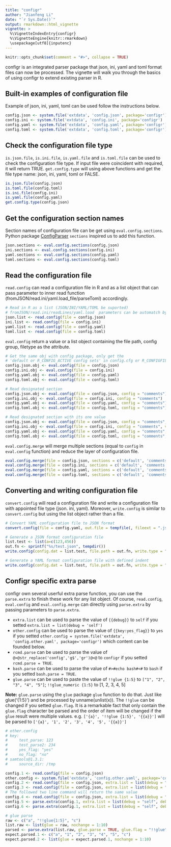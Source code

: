```yaml
---
title: "configr"
author: "Jianfeng Li"
date: "`r Sys.Date()`"
output: rmarkdown::html_vignette
vignette: >
  %\VignetteIndexEntry{configr}
  %\VignetteEngine{knitr::rmarkdown}
  \usepackage[utf8]{inputenc}
---
```


```r
knitr::opts_chunk$set(comment = "#>", collapse = TRUE)
```

configr is an integrated parser package that json, ini, yaml and toml format files can now be processed. The vignette will walk you through the basics of using configr to extend existing parser in R.

## Built-in examples of configuration file

Example of json, ini, yaml, toml can be used follow the instructions below.

```r
config.json <- system.file('extdata', 'config.json', package='configr')
config.ini <- system.file('extdata', 'config.ini', package='configr')
config.yaml <- system.file('extdata', 'config.yaml', package='configr')
config.toml <- system.file('extdata', 'config.toml', package='configr')
```

## Check the configuration file type

`is.json.file`, `is.ini.file`, `is.yaml.file` and `is.toml.file` can be used to check the configuration file type. If input file were coincident with required, it will return TRUE. `get.config.type` will using above functions and get the file type name: json, ini, yaml, toml or FALSE.

```r
is.json.file(config.json)
is.toml.file(config.toml)
is.ini.file(config.ini)
is.yaml.file(config.yaml)
get.config.type(config.json)
```

## Get the configuration section names

Section names of configuration file can be get using `eval.config.sections`. Python package [ConfigParser](https://pypi.python.org/pypi/configparser) `sections` inspired us to add this function.

```r
json.sections <- eval.config.sections(config.json)
ini.sections <- eval.config.sections(config.ini)
yaml.sections <- eval.config.sections(config.yaml)
toml.sections <- eval.config.sections(config.toml)
```

## Read the configuration file

`read.config` can read a configuration file in R and as a list object that can pass parameter to inner read function (fromJSON/read.ini/yaml.load_file/parseToml) accordingly.

```r
# Read in R as a list (JSON/INI/YAML/TOML be suported)
# fromJSON/read.ini/readLines/yaml.load  parameters can be automatch by parameter name (encoding .etc.)
json.list <- read.config(file = config.json)
ini.list <- read.config(file = config.ini)
yaml.list <- read.config(file = config.yaml)
toml.list <- read.config(file = config.toml)
```

`eval.config` return a value or a list object containing the file path, config group, filetype as the attribute.
``` r
# Get the same obj with config package, only get the 
# 'default or R_CONFIG_ACTIVE config sets' in config.cfg or R_CONFIGFILE_ACTIVE
config.json.obj <- eval.config(file = config.json)
config.ini.obj <- eval.config(file = config.ini)
config.yaml.obj <- eval.config(file = config.yaml)
config.toml.obj <- eval.config(file = config.toml)

# Read designated section
config.json.obj <- eval.config(file = config.json, config = "comments")
config.ini.obj <- eval.config(file = config.ini, config = "comments")
config.yaml.obj <- eval.config(file = config.yaml, config = "comments")
config.toml.obj <- eval.config(file = config.toml, config = "comments")

# Read designated section with its one value
config.json.obj <- eval.config(file = config.json, config = "comments", value = "version")
config.ini.obj <- eval.config(file = config.ini, config = "comments", value = "version")
config.yaml.obj <- eval.config(file = config.yaml, config = "comments", value = "version")
config.toml.obj <- eval.config(file = config.toml, config = "comments", value = "version")
```

`eval.config.merge` will merge multiple sections (equal to `config` in `eval.config` function) and reduce the layer of configuration file.

```r
eval.config.merge(file = config.json, sections = c('default', 'comments'))
eval.config.merge(file = config.ini, sections = c('default', 'comments'))
eval.config.merge(file = config.yaml, sections = c('default', 'comments'))
eval.config.merge(file = config.toml, sections = c('default', 'comments'))
```

## Converting and writing configuration file

`convert.config` will read a configuration file and write a configuration file with appointed file type (json. ini, yaml). Moreover, `write.config` is similar to `convert.config` but using the list object rather than a file.

```r
# Convert YAML configuration file to JSON format
convert.config(file = config.yaml, out.file = tempfile(, fileext = ".json"), convert.to = "JSON")

# Generate a JSON format configuration file
list.test <- list(a=c(123,456))
out.fn <- sprintf("%s/test.json", tempdir())
write.config(config.dat = list.test, file.path = out.fn, write.type = "json")

# Generate a YAML format configuration file with defined indent
write.config(config.dat = list.test, file.path = out.fn, write.type = "yaml", indent = 4)
```

## Configr specific extra parse

configr own several userful extra parse function, you can use the `parse.extra` to finish these work for any list object. Of course, `read.config`, `eval.config` and `eval.config.merge` can directly using `parse.extra` by passing parameters to `parse.extra`.

- `extra.list` can be used to parse the value of `{{debug}}` to `self` if you setted `extra.list = list(debug = 'self')`
- `other.config` can be used to parse the value of `{{key:yes_flag}}` to `yes` if you setted `other.config = system.file('extdata', 'config.other.yaml', package='configr')` which content can be founded below.
- `rcmd.parse` can be used to parse the value of `@>@str_replace('config','g$','gr')@<@` to `configr` if you setted `rcmd.parse = TRUE`.
- `bash.parse` can be used to parse the value of `#>#echo bash#<#` to `bash` if you setted `bash.parse = TRUE`.
- `glue.parse` can be used to paste the value of `!!glue {1:5}` to `["1", "2", "3", "4", "5"]`; `!!glue_numeric {1:5}` to [1, 2, 3, 4, 5] 

**Note:** `glue.parse` using the `glue` package `glue` function to do that. Just like glue('{1:5}') and be processed by unname(unlist(x)). 
The `!!glue` can be changed if you setted `glue.flag`. It is a remarkable fact that only contain the `glue.flag` character be parsed and the order of item will be changed if the `glue` result were multiple values. e.g. `['{a}', '!!glue {1:5}', '{{a}}']` will be parsed to `['{a}', '1', '2', '3', '4', '5', '{{a}}']`

```r
# other.config 
# key:
#     test_parse: 123
#     test_parse2: 234
#     yes_flag: "yes"
#     no_flag: "no"
# samtools@1.3.1:
#     source_dir: /tmp

config.1 <- read.config(file = config.json)
other.config <- system.file('extdata', 'config.other.yaml', package='configr')
config.2 <- read.config(file = config.json, extra.list = list(debug = "self", debug2 = "self2"))
config.3 <- read.config(file = config.json, extra.list = list(debug = "self", debug2 = "self2"), other.config = other.config)
# The followed two line command will return the same value
config.4 <- read.config(file = config.json, extra.list = list(debug = "self", debug2 = "self2"), other.config = other.config, rcmd.parse = T)
config.5 <- parse.extra(config.1, extra.list = list(debug = "self", debug2 = "self2"), other.config = other.config, rcmd.parse = T)
config.6 <- parse.extra(config.1, extra.list = list(debug = "self", debug2 = "self2", yes = "1", no = "0"), other.config = other.config, rcmd.parse = T, bash.parse = T)

# glue parse
raw <- c("a", "!!glue{1:5}", "c")
list.raw <- list(glue = raw, nochange = 1:10)
parsed <- parse.extra(list.raw, glue.parse = TRUE, glue.flag = "!!glue")
expect.parsed.1 <- c("a", "1", "2", "3", "4", "5", "c")
expect.parsed.2 <- list(glue = expect.parsed.1, nochange = 1:10)

```




